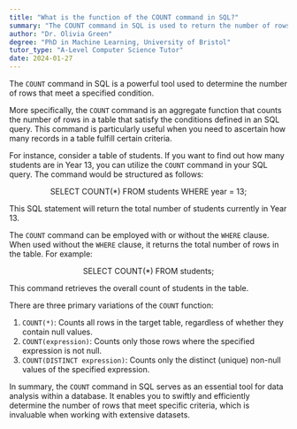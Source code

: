 ```yaml
---
title: "What is the function of the COUNT command in SQL?"
summary: "The COUNT command in SQL is used to return the number of rows that matches a specified criterion."
author: "Dr. Olivia Green"
degree: "PhD in Machine Learning, University of Bristol"
tutor_type: "A-Level Computer Science Tutor"
date: 2024-01-27
---
```


The `COUNT` command in SQL is a powerful tool used to determine the number of rows that meet a specified condition.

More specifically, the `COUNT` command is an aggregate function that counts the number of rows in a table that satisfy the conditions defined in an SQL query. This command is particularly useful when you need to ascertain how many records in a table fulfill certain criteria.

For instance, consider a table of students. If you want to find out how many students are in Year $13$, you can utilize the `COUNT` command in your SQL query. The command would be structured as follows:

$$
\text{SELECT COUNT(*) FROM students WHERE year = 13;}
$$

This SQL statement will return the total number of students currently in Year $13$.

The `COUNT` command can be employed with or without the `WHERE` clause. When used without the `WHERE` clause, it returns the total number of rows in the table. For example:

$$
\text{SELECT COUNT(*) FROM students;}
$$

This command retrieves the overall count of students in the table.

There are three primary variations of the `COUNT` function: 

1. `COUNT(*)`: Counts all rows in the target table, regardless of whether they contain null values.
2. `COUNT(expression)`: Counts only those rows where the specified expression is not null.
3. `COUNT(DISTINCT expression)`: Counts only the distinct (unique) non-null values of the specified expression.

In summary, the `COUNT` command in SQL serves as an essential tool for data analysis within a database. It enables you to swiftly and efficiently determine the number of rows that meet specific criteria, which is invaluable when working with extensive datasets.
    